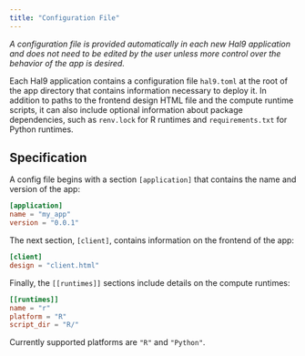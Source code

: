 ```yaml
---
title: "Configuration File"
---
```


_A configuration file is provided automatically in each new Hal9 application and does not need to be edited by the
user unless more control over the behavior of the app is desired._

Each Hal9 application contains a configuration file `hal9.toml` at the root of the app directory that contains
information necessary to deploy it. In addition to paths to the frontend design HTML file and the compute runtime
scripts, it can also include optional information about package dependencies, such as `renv.lock` for R runtimes
and `requirements.txt` for Python runtimes.

## Specification

A config file begins with a section `[application]` that contains the name and version of the app:

```toml
[application]
name = "my_app"
version = "0.0.1"
```

The next section, `[client]`, contains information on the frontend of the app:

```toml
[client]
design = "client.html"
```

Finally, the `[[runtimes]]` sections include details on the compute runtimes:

```toml
[[runtimes]]
name = "r"
platform = "R"
script_dir = "R/"
```

Currently supported platforms are `"R"` and `"Python"`.
